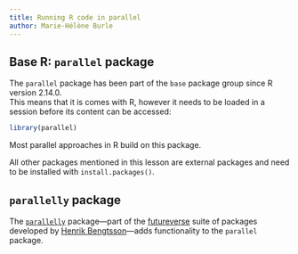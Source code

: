 ```yaml
---
title: Running R code in parallel
author: Marie-Hélène Burle
---
```


## Base R: `parallel` package

The `parallel` package has been part of the `base` package group since R version 2.14.0. \
This means that it is comes with R, however it needs to be loaded in a session before its content can be accessed:

```.r
library(parallel)
```

Most parallel approaches in R build on this package.

All other packages mentioned in this lesson are external packages and need to be installed with `install.packages()`.

## `parallelly` package

The [`parallelly`](https://cran.r-project.org/web/packages/parallelly/index.html) package—part of the [futureverse](https://www.futureverse.org/) suite of packages developed by [Henrik Bengtsson](https://profiles.ucsf.edu/henrik.bengtsson)—adds functionality to the `parallel` package.
